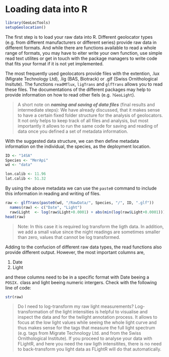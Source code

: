 # Loading data into R {#loadingData}

```r
library(GeoLocTools)
setupGeolocation()
```

The first step is to load your raw data into R. Different geolocator types (e.g. from different manufacturers or different series) provide raw data in different formats. And while there are functions available to read a whole range of formats, you may have to eiter write your own function, use simple read text utilites or get in touch with the package managers to write code that fits your format if it is not yet implemented.

The most frequently used geolocators provide files with the extention, .lux (Migrate Technology Ltd), .lig (BAS, Biotrack) or .glf (Swiss Ornithological Insitute). The functions `readMTlux`, `ligTrans` and `glfTrans` allows you to read these files. The documentations of the different packages may help to provide information on how to read other fiels (e.g. `?GeoLight`).


>A short note on ***naming and saving of data files*** (final results and intermediate steps):
>We have already discussed, that it makes sense to have a certain fixed folder structure for the analysis of geolocators. It not only helps to keep track of all files and analysis, but most importantly it allows to run the same code for saving and reading of data once you defined a set of metadata information.

With the suggested data structure, we can then define metadata information on the individual, the species, as the deployment location.

```r
ID <- "14SA"
Species <- "MerApi"
wd <- "data"

lon.calib <- 11.96
lat.calib <- 51.32
```

By using the above metadata we can use the `paste0` command to include this information in reading and writing of files.

```r
raw <- glfTrans(paste0(wd, "/RawData/", Species, "/", ID, ".glf"))
  names(raw) <- c("Date", "Light")
  raw$Light  <- log(raw$Light+0.0001) + abs(min(log(raw$Light+0.0001)))
head(raw)
```

> Note: In this case it is required log transform the ligth data. In addition, we add a small value since the night readings are sometimes smaller than zero, values that cannot be log transformed.

Adding to the confucion of different raw data types, the read functions also provide different output. However, the most important columns are,

1. Date
2. Light


and these columns need to be in a specific format with Date beeing a `POSIX.` class and light beeing numeric intergers. Check with the following line of code:

```r
str(raw)
```


> Do I need to log-transform my raw light measurements?
> Log-transformation of the light intensities is helpful to visualise and inspect the data and for the twilight annotation process. It allows to focus at the low light values while seeing the whole light curve and thus makes sense for the tags that measure the full light spectrum (e.g. tags from Migrate Technology Ltd. and from the Swiss Ornithological Institute). If you proceed to analyse your data with FLightR, and here you need the raw ligth intensitites, there is no need to back-transform you light data as FLightR will do that automatically.

